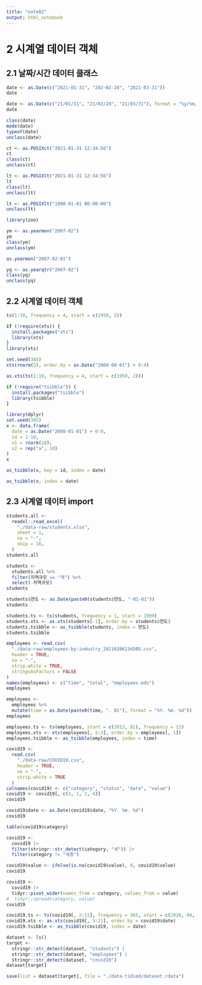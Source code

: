 ```yaml
---
title: "note02"
output: html_notebook
---
```


# 2 시계열 데이터 객체

## 2.1 날짜/시간 데이터 클래스

```r
date <- as.Date(c("2021-01-31", "202-02-28", "2021-03-31"))
date
```

```r
date <- as.Date(c("21/01/31", "21/02/28", "21/03/31"), format = "%y/%m/%d")
date
```

```r
class(date)
mode(date)
typeof(date)
unclass(date)
```

```r
ct <- as.POSIXct("2021-01-31 12:34:56")
ct
class(ct)
unclass(ct)
```

```r
lt <- as.POSIXlt("2021-01-31 12:34:56")
lt
class(lt)
unclass(lt)
```

```r
lt <- as.POSIXlt("1900-01-01 00:00:00")
unclass(lt)
```

```r
library(zoo)
```

```r
ym <- as.yearmon("2007-02")
ym
class(ym)
unclass(ym)
```

```r
as.yearmon("2007-02-01")
```

```r
yq <- as.yearqtr("2007-02")
class(yq)
unclass(yq)
```

## 2.2 시계열 데이터 객체

```r
ts(1:10, frequency = 4, start = c(1959, 2))
```

```r
if (!require(xts)) {
  install.packages("xts")
  library(xts)
}
library(xts)
```

```r
set.seed(345)
xts(rnorm(5), order.by = as.Date("2008-08-01") + 0:4)
```

```r
as.xts(ts(1:10, frequency = 4, start = c(1959, 2)))
```

```r
if (!require("tsibble")) {
  install.packages("tsibble")
  library(tsibble)
}
```

```r
library(dplyr)
set.seed(345)
x <- data.frame(
  date = as.Date("2008-01-01") + 0:9,
  id = 1:10,
  x1 = rnorm(10),
  x2 = rep("a", 10)
)
x
```

```r
as_tsibble(x, key = id, index = date)
```

```r
as_tsibble(x, index = date)
```

## 2.3 시계열 데이터 import

```r
students.all <-
  readxl::read_excel(
    "./data-raw/students.xlsx",
    sheet = 1,
    na = "-",
    skip = 16,
  )
students.all
```

```r
students <-
  students.all %>%
  filter(지역규모 == "계") %>%
  select(-지역규모)
students
```

```r
students$연도 <- as.Date(paste0(students$연도, "-01-01"))
students
```

```r
students.ts <- ts(students, frequency = 1, start = 1999)
students.xts <- as.xts(students[-1], order.by = students$연도)
students.tsibble <- as_tsibble(students, index = 연도)
students.tsibble
```

```r
employees <- read.csv(
  "./data-raw/employees-by-industry_20210206234505.csv",
  header = TRUE,
  na = "-",
  strip.white = TRUE,
  stringsAsFactors = FALSE
)
names(employees) <- c("time", "total", "employees.edu")
employees
```

```r
employees <-
  employees %>%
  mutate(time = as.Date(paste0(time, ". 01"), format = "%Y. %m. %d"))
employees
```

```r
employees.ts <- ts(employees, start = c(2013, 01), frequency = 12)
employees.xts <- xts(employees[, 2:3], order.by = employees[, 1])
employees.tsibble <- as_tsibble(employees, index = time)
```

```r
covid19 <-
  read.csv(
    "./data-raw/COVID19.csv",
    header = TRUE,
    na = "-",
    strip.white = TRUE
  )
colnames(covid19) <- c("category", "status", "date", "value")
covid19 <- covid19[, c(3, 1, 2, 4)]
covid19
```

```r
covid19$date <- as.Date(covid19$date, "%Y. %m. %d")
covid19
```

```r
table(covid19$category)
```

```r
covid19 <-
  covid19 |>
  filter(stringr::str_detect(category, "세")) |>
  filter(category != "세종")
```

```r
covid19$value <- ifelse(is.na(covid19$value), 0, covid19$value)
covid19
```

```r
covid19 <-
  covid19 |>
  tidyr::pivot_wider(names_from = category, values_from = value)
#  tidyr::spread(category, value) 
covid19
```

```r
covid19.ts <- ts(covid19[, 2:11], frequency = 365, start = c(2020, 04, 09))
covid19.xts <- as.xts(covid19[, 3:11], order.by = covid19$date)
covid19.tsibble <- as_tsibble(covid19, index = date)
```

```r
dataset <- ls()
target <-
  stringr::str_detect(dataset, "students") |
  stringr::str_detect(dataset, "employees") |
  stringr::str_detect(dataset, "covid19")
dataset[target]
```

```r
save(list = dataset[target], file = "./data-tidied/dataset.rdata")
```
